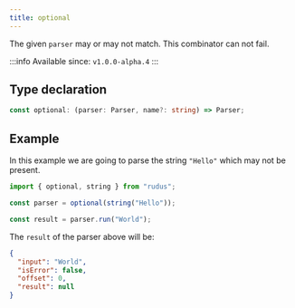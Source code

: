 ```yaml
---
title: optional
---
```


The given `parser` may or may not match. This combinator can not fail.

:::info
Available since: `v1.0.0-alpha.4`
:::

## Type declaration

```ts
const optional: (parser: Parser, name?: string) => Parser;
```

## Example

In this example we are going to parse the string `"Hello"` which may not be present.

```ts
import { optional, string } from "rudus";

const parser = optional(string("Hello"));

const result = parser.run("World");
```

The `result` of the parser above will be:

```json
{
  "input": "World",
  "isError": false,
  "offset": 0,
  "result": null
}
```
